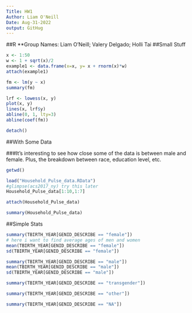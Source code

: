```yaml
---
Title: HW1
Author: Liam O'Neill
Date: Aug-31-2022
output: GitHug
---
```

##R
**Group Names: Liam O'Neill; Valery Delgado; Holli Tai
##Small Stuff
```r
x <- 1:50
w <- 1 + sqrt(x)/2
example1 <- data.frame(x=x, y= x + rnorm(x)*w)
attach(example1)
```

```r
fm <- lm(y ~ x)
summary(fm)
```

```r
lrf <- lowess(x, y)
plot(x, y)
lines(x, lrf$y)
abline(0, 1, lty=3)
abline(coef(fm))
```

```r
detach()
```

##With Some Data

###It's interesting to see how close some of the data is between male and female.  Plus, the breakdown between race, education level, etc.

```r
getwd()
```
```r
load("Household_Pulse_data.RData")
#glimpse(acs2017_ny) try this later
Household_Pulse_data[1:10,1:7]
```
```r
attach(Household_Pulse_data)
```
```r
summary(Household_Pulse_data)
```

##Simple Stats

```r
summary(TBIRTH_YEAR[GENID_DESCRIBE == "female"])
# here i want to find average ages of men and women
mean(TBIRTH_YEAR[GENID_DESCRIBE == "female"])
sd(TBIRTH_YEAR[GENID_DESCRIBE == "female"])
```
```r
summary(TBIRTH_YEAR[GENID_DESCRIBE == "male"])
mean(TBIRTH_YEAR[GENID_DESCRIBE == "male"])
sd(TBIRTH_YEAR[GENID_DESCRIBE == "male"])
```
```r
summary(TBIRTH_YEAR[GENID_DESCRIBE == "transgender"])
```
```r
summary(TBIRTH_YEAR[GENID_DESCRIBE == "other"])
```
```r
summary(TBIRTH_YEAR[GENID_DESCRIBE == "NA"])
```